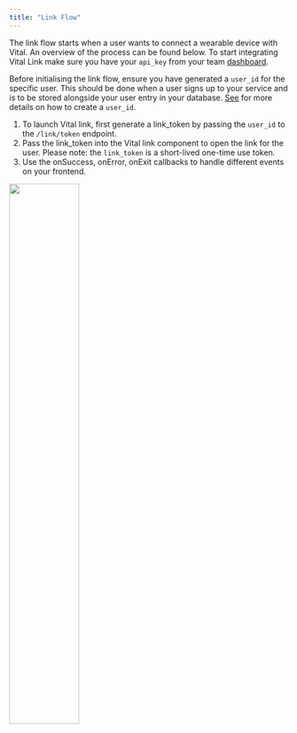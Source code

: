 ```yaml
---
title: "Link Flow"
---
```


The link flow starts when a user wants to connect a wearable device with Vital. An overview of the process can be found below.
To start integrating Vital Link make sure you have your `api_key` from your team [dashboard](https://app.tryvital.io).

Before initialising the link flow, ensure you have generated a `user_id` for the specific user. This should be done when a user signs up to your service and is to be stored alongside your user entry in your database. [See](/welcome/quickstart#3-creating-your-first-user) for more details on how to create a `user_id`.

<div className="flex flex-row">

1. To launch Vital link, first generate a link_token by passing the `user_id` to the `/link/token` endpoint.
2. Pass the link_token into the Vital link component to open the link for the user. Please note: the `link_token` is a short-lived one-time use token.
3. Use the onSuccess, onError, onExit callbacks to handle different events on your frontend.
  
<img
  src="https://storage.googleapis.com/vital-assets/link-flow-explainer.png" width="50%"
/>

</div>
